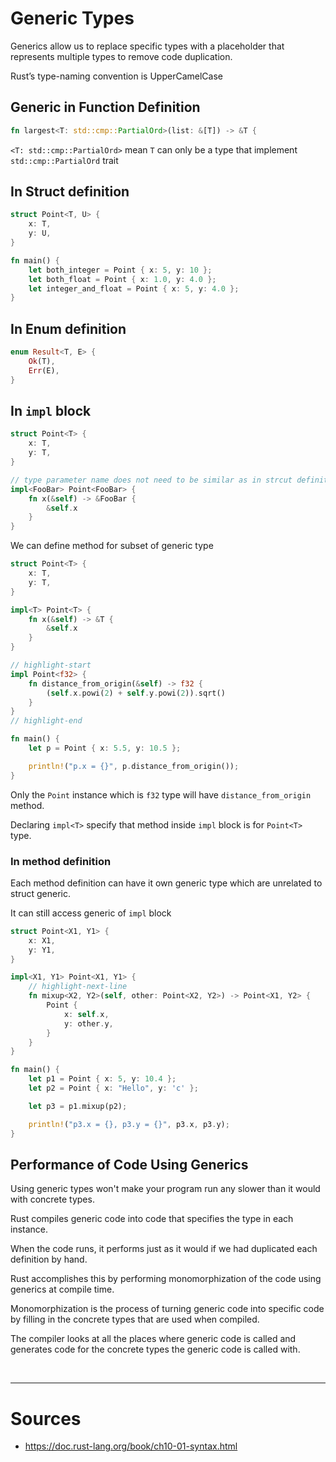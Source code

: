 # Generic Types

Generics allow us to replace specific types with a placeholder that represents multiple types to remove code duplication.

<Admonition type="info" title="info">

Rust’s type-naming convention is UpperCamelCase

</Admonition>

## Generic in Function Definition

```rust title= showLineNumbers
fn largest<T: std::cmp::PartialOrd>(list: &[T]) -> &T {
```

`<T: std::cmp::PartialOrd>` mean `T` can only be a type that implement `std::cmp::PartialOrd` <Color color="var(--primary-font-color)"> trait </Color>

## In Struct definition

```rust title= showLineNumbers
struct Point<T, U> {
    x: T,
    y: U,
}

fn main() {
    let both_integer = Point { x: 5, y: 10 };
    let both_float = Point { x: 1.0, y: 4.0 };
    let integer_and_float = Point { x: 5, y: 4.0 };
}
```

## In Enum definition

```rust title= showLineNumbers
enum Result<T, E> {
    Ok(T),
    Err(E),
}
```

## In `impl` block

```rust title= showLineNumbers
struct Point<T> {
    x: T,
    y: T,
}

// type parameter name does not need to be similar as in strcut definition
impl<FooBar> Point<FooBar> {
    fn x(&self) -> &FooBar {
        &self.x
    }
}
```

We can define method for subset of generic type

```rust title= showLineNumbers
struct Point<T> {
    x: T,
    y: T,
}

impl<T> Point<T> {
    fn x(&self) -> &T {
        &self.x
    }
}

// highlight-start
impl Point<f32> {
    fn distance_from_origin(&self) -> f32 {
        (self.x.powi(2) + self.y.powi(2)).sqrt()
    }
}
// highlight-end

fn main() {
    let p = Point { x: 5.5, y: 10.5 };

    println!("p.x = {}", p.distance_from_origin());
}
```

Only the `Point` instance which is `f32` type will have `distance_from_origin` method.

Declaring `impl<T>` specify that method inside `impl` block is for `Point<T>` type.

### In method definition

Each method definition can have it own generic type which are unrelated to struct generic.

It can still access generic of `impl` block

```rust title= showLineNumbers
struct Point<X1, Y1> {
    x: X1,
    y: Y1,
}

impl<X1, Y1> Point<X1, Y1> {
    // highlight-next-line
    fn mixup<X2, Y2>(self, other: Point<X2, Y2>) -> Point<X1, Y2> {
        Point {
            x: self.x,
            y: other.y,
        }
    }
}

fn main() {
    let p1 = Point { x: 5, y: 10.4 };
    let p2 = Point { x: "Hello", y: 'c' };

    let p3 = p1.mixup(p2);

    println!("p3.x = {}, p3.y = {}", p3.x, p3.y);
}
```

## <Color color="var(--not-nesary-for-now-future-font-color)"> Performance of Code Using Generics </Color>

Using generic types won't make your program run any slower than it would with concrete types.

Rust compiles generic code into code that specifies the type in each instance.

When the code runs, it performs just as it would if we had duplicated each definition by hand.

<Color color="var(--not-require-but-good-to-know-font-color)">

Rust accomplishes this by performing monomorphization of the code using generics at compile time.

Monomorphization is the process of turning generic code into specific code by filling in the concrete types that are used when compiled.

The compiler looks at all the places where generic code is called and generates code for the concrete types the generic code is called with.

</Color>

<br />

---

# Sources

- https://doc.rust-lang.org/book/ch10-01-syntax.html
